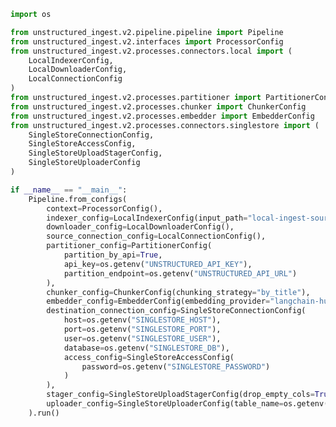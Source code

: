 ```python Python Ingest v2
import os

from unstructured_ingest.v2.pipeline.pipeline import Pipeline
from unstructured_ingest.v2.interfaces import ProcessorConfig
from unstructured_ingest.v2.processes.connectors.local import (
    LocalIndexerConfig,
    LocalDownloaderConfig,
    LocalConnectionConfig
)
from unstructured_ingest.v2.processes.partitioner import PartitionerConfig
from unstructured_ingest.v2.processes.chunker import ChunkerConfig
from unstructured_ingest.v2.processes.embedder import EmbedderConfig
from unstructured_ingest.v2.processes.connectors.singlestore import (
    SingleStoreConnectionConfig,
    SingleStoreAccessConfig,
    SingleStoreUploadStagerConfig,
    SingleStoreUploaderConfig
)

if __name__ == "__main__":
    Pipeline.from_configs(
        context=ProcessorConfig(),
        indexer_config=LocalIndexerConfig(input_path="local-ingest-source"),
        downloader_config=LocalDownloaderConfig(),
        source_connection_config=LocalConnectionConfig(),
        partitioner_config=PartitionerConfig(
            partition_by_api=True,
            api_key=os.getenv("UNSTRUCTURED_API_KEY"),
            partition_endpoint=os.getenv("UNSTRUCTURED_API_URL")
        ),
        chunker_config=ChunkerConfig(chunking_strategy="by_title"),
        embedder_config=EmbedderConfig(embedding_provider="langchain-huggingface"),
        destination_connection_config=SingleStoreConnectionConfig(
            host=os.getenv("SINGLESTORE_HOST"),
            port=os.getenv("SINGLESTORE_PORT"),
            user=os.getenv("SINGLESTORE_USER"),
            database=os.getenv("SINGLESTORE_DB"),
            access_config=SingleStoreAccessConfig(
                password=os.getenv("SINGLESTORE_PASSWORD")
            )
        ),
        stager_config=SingleStoreUploadStagerConfig(drop_empty_cols=True),
        uploader_config=SingleStoreUploaderConfig(table_name=os.getenv("SINGLESTORE_TABLE"))
    ).run()
```